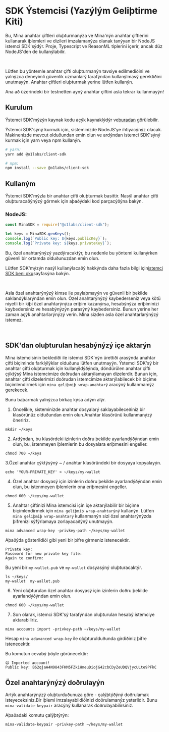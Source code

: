 
# SDK Ýstemcisi (Yazýlým Geliþtirme Kiti)

Bu, Mina anahtar çiftleri oluþturmanýza ve Mina'nýn anahtar çiftlerini kullanarak iþlemleri ve dizileri imzalamanýza olanak tanýyan bir NodeJS istemci SDK'sýdýr. Proje, Typescript ve ReasonML tiplerini içerir, ancak düz NodeJS'den de kullanýlabilir.

<br />

<Alert kind="warning">

Lütfen bu yöntemle anahtar çifti oluþturmanýn tavsiye edilmediðini ve yalnýzca deneyimli güvenlik uzmanlarý tarafýndan kullanýlmasý gerektiðini unutmayýn.
Anahtar çiftleri oluþturmak yerine lütfen <DocLink copy="mina-oluþumlu-anahtar çiftimizi" url="/using-mina/keypair#mina-generate-keypair" /> kullanýn.

Ana að üzerindeki bir testnetten ayný anahtar çiftini asla tekrar kullanmayýn!

</Alert>

## Kurulum

Ýstemci SDK'mýzýn kaynak kodu açýk kaynaklýdýr ve[buradan](https://github.com/MinaProtocol/mina/tree/develop/frontend/client_sdk) görülebilir.

Ýstemci SDK'sýný kurmak için, sisteminizde NodeJS'ye ihtiyacýnýz olacak. Makinenizde mevcut olduðundan emin olun ve ardýndan istemci SDK'sýný kurmak için yarn veya npm kullanýn.

```bash
# yarn:
yarn add @o1labs/client-sdk

# npm:
npm install --save @o1labs/client-sdk
```

## Kullaným

Ýstemci SDK'mýzla bir anahtar çifti oluþturmak basittir. Nasýl anahtar çifti oluþturacaðýnýzý görmek için aþaðýdaki kod parçacýðýna bakýn.

### NodeJS:

```javascript
const MinaSDK = require("@o1labs/client-sdk");

let keys = MinaSDK.genKeys();
console.log(`Public key: ${keys.publicKey}`);
console.log(`Private key: ${keys.privateKey}`);
```

Bu, özel anahtarýnýzý yazdýracaktýr, bu nedenle bu yöntemi kullanýrken güvenli bir ortamda olduðunuzdan emin olun.

Lütfen SDK'mýzýn nasýl kullanýlacaðý hakkýnda daha fazla bilgi için[istemci SDK beni oku](https://github.com/MinaProtocol/mina/blob/develop/frontend/client_sdk/README.md)sayfasýna bakýn.

<br />

<Alert kind="warning">

Asla özel anahtarýnýzý kimse ile paylaþmayýn ve güvenli bir þekilde saklandýklarýndan emin olun. Özel anahtarýnýzý kaybederseniz veya kötü niyetli bir kiþi özel anahtarýnýza eriþim kazanýrsa, hesabýnýza eriþiminizi kaybedersiniz ve hesabýnýzýn parasýný kaybedersiniz. Bunun yerine her zaman açýk anahtarlarýnýzý verin. Mina sizden asla özel anahtarlarýnýzý istemez.

</Alert>

<br />

## SDK'dan oluþturulan hesabýnýzý içe aktarýn

Mina istemcisinin beklediði ile istemci SDK'nýn ürettiði arasýnda anahtar çifti biçiminde farklýlýklar olduðunu lütfen unutmayýn.
Ýstemci SDK'sý bir anahtar çifti oluþturmak için kullanýldýðýnda, döndürülen anahtar çifti çýktýsý Mina istemcimize doðrudan aktarýlamayan dizelerdir.
Bunun için, anahtar çifti dizelerimizi doðrudan istemcimize aktarýlabilecek bir biçime biçimlendirmek için `mina geliþmiþ wrap-anahtarý` aracýný kullanmamýz gerekecek.

Bunu baþarmak yalnýzca birkaç kýsa adým alýr.

1. Öncelikle, sisteminizde anahtar dosyalarý saklayabileceðiniz bir klasörünüz olduðundan emin olun.Anahtar klasörünü kullanmanýzý öneririz.

```
mkdir ~/keys
```

2. Ardýndan, bu klasördeki izinlerin doðru þekilde ayarlandýðýndan emin olun, bu, istenmeyen iþlemlerin bu dosyalara eriþmesini engeller.

```
chmod 700 ~/keys
```

3.Özel anahtar çýktýsýný ~ / anahtar klasöründeki bir dosyaya kopyalayýn.

```
echo 'YOUR-PRIVATE_KEY' > ~/keys/my-wallet
```

4. Özel anahtar dosyasý için izinlerin doðru þekilde ayarlandýðýndan emin olun, bu istenmeyen iþlemlerin ona eriþmesini engeller.

```
chmod 600 ~/keys/my-wallet
```

5. Anahtar çiftinizi Mina istemcisi için içe aktarýlabilir bir biçime biçimlendirmek için `mina geliþmiþ wrap-anahtarýný` kullanýn. Lütfen `mina geliþmiþ wrap-anahtarý` kullanmanýn sizi özel anahtarýnýzda þifrenizi sýfýrlamaya zorlayacaðýný unutmayýn.

```
mina advanced wrap-key -privkey-path ~/keys/my-wallet
```

Aþaðýda gösterildiði gibi yeni bir þifre girmeniz istenecektir.

```
Private key:
Password for new private key file:
Again to confirm:
```

Bu yeni bir `my-wallet.pub` ve `my-wallet` dosyasýný oluþturacaktýr.

```
ls ~/keys/
my-wallet  my-wallet.pub
```

6. Yeni oluþturulan özel anahtar dosyasý için izinlerin doðru þekilde ayarlandýðýndan emin olun.

```
chmod 600 ~/keys/my-wallet
```

7. Son olarak, istemci SDK'sý tarafýndan oluþturulan hesabý istemciye aktarabiliriz.

```
mina accounts import -privkey-path ~/keys/my-wallet
```

Hesap `mina adavanced wrap-key` ile oluþturulduðunda girdiðiniz þifre istenecektir.

Bu komutun cevabý þöyle görünecektir:

```
😄 Imported account!
Public key: B62qjaA4N9843FKM5FZk1HmeuDiojG42cbCDyZeUDQVjycULte9PFkC
```

## Özel anahtarýnýzý doðrulayýn

Artýk anahtarýnýzý oluþturduðunuza göre - çalýþtýðýný doðrulamak isteyeceksiniz.Bir iþlemi imzalayabildiðinizi doðrulamanýz yeterlidir. Bunu `mina-validate-keypair` aracýný kullanarak doðrulayabilirsiniz.

Aþaðadaki komutu çalýþtýrýn:

```
mina-validate-keypair -privkey-path ~/keys/my-wallet
```
